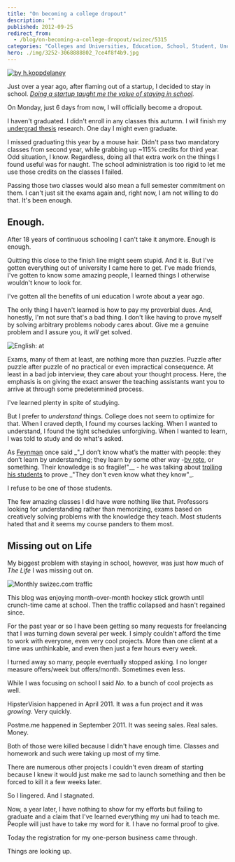 ```yaml
---
title: "On becoming a college dropout"
description: ""
published: 2012-09-25
redirect_from:
  - /blog/on-becoming-a-college-dropout/swizec/5315
categories: "Colleges and Universities, Education, School, Student, Uncategorized"
hero: ./img/3252-3068888802_7ce4f8f4b9.jpg
---
```


[![by h.koppdelaney](./img/3252-3068888802_7ce4f8f4b9.jpg "by h.koppdelaney")](http://www.flickr.com/photos/h-k-d/3068888802/sizes/m/in/photostream/)

Just over a year ago, after flaming out of a startup, I decided to stay in school. _[Doing a startup taught me the value of staying in school](https://swizec.com/blog/doing-a-startup-taught-me-the-value-of-staying-in-school/)._

On Monday, just 6 days from now, I will officially become a dropout.

I haven't graduated. I didn't enroll in any classes this autumn. I will finish my [undergrad thesis](http://swizec.github.com/Le-Thesis/) research. One day I might even graduate.

I missed graduating this year by a mouse hair. Didn't pass two mandatory classes from second year, while grabbing up ~115% credits for third year. Odd situation, I know. Regardless, doing all that extra work on the things I found useful was for naught. The school administration is too rigid to let me use those credits on the classes I failed.

Passing those two classes would also mean a full semester commitment on them. I can't just sit the exams again and, right now, I am not willing to do that. It's been enough.

## Enough.

After 18 years of continuous schooling I can't take it anymore. Enough is enough.

Quitting this close to the finish line might seem stupid. And it is. But I've gotten everything out of university I came here to get. I've made friends, I've gotten to know some amazing people, I learned things I otherwise wouldn't know to look for.

I've gotten all the benefits of uni education I wrote about a year ago.

The only thing I haven't learned is how to pay my proverbial dues. And, honestly, I'm not sure that's a bad thing. I don't like having to prove myself by solving arbitrary problems nobody cares about. Give me a genuine problem and I assure you, it _will_ get solved.

![English: at](https://upload.wikimedia.org/wikipedia/commons/thumb/5/50/Richard_Feynman_-_Fermilab.jpg/300px-Richard_Feynman_-_Fermilab.jpg "English: at")

Exams, many of them at least, are nothing more than puzzles. Puzzle after puzzle after puzzle of no practical or even impractical consequence. At least in a bad job interview, they care about your thought process. Here, the emphasis is on giving the exact answer the teaching assistants want you to arrive at through some predetermined process.

I've learned plenty in spite of studying.

But I prefer to _understand_ things. College does not seem to optimize for that. When I craved depth, I found my courses lacking. When I wanted to understand, I found the tight schedules unforgiving. When I wanted to learn, I was told to study and do what's asked.

As [Feynman](http://en.wikipedia.org/wiki/Richard_Feynman "Richard Feynman") once said _"\_I don’t know what’s the matter with people: they don’t learn by understanding; they learn by some other way -[by rote](http://en.wikipedia.org/wiki/Rote_learning "Rote learning"), or something. Their knowledge is so fragile!"\_\_ - he was talking about [trolling his students](http://philogb.github.com/notes/learning-by-understanding/) to prove _"They don't even know what they know"\_.

I refuse to be one of those students.

The few amazing classes I did have were nothing like that. Professors looking for understanding rather than memorizing, exams based on creatively solving problems with the knowledge they teach. Most students hated that and it seems my course panders to them most.

## Missing out on Life

My biggest problem with staying in school, however, was just how much of _The Life_ I was missing out on.

![Monthly swizec.com traffic](https://swizec.com/wp-content/uploads/2012/09/Screen-Shot-2012-09-25-at-12.43.58-PM.png "Monthly swizec.com traffic")

This blog was enjoying month-over-month hockey stick growth until crunch-time came at school. Then the traffic collapsed and hasn't regained since.

For the past year or so I have been getting so many requests for freelancing that I was turning down several per week. I simply couldn't afford the time to work with everyone, even very cool projects. More than one client at a time was unthinkable, and even then just a few hours every week.

I turned away so many, people eventually stopped asking. I no longer measure offers/week but offers/month. Sometimes even less.

While I was focusing on school I said _No._ to a bunch of cool projects as well.

HipsterVision happened in April 2011. It was a fun project and it was _growing._ Very quickly.

Postme.me happened in September 2011. It was seeing sales. Real sales. Money.

Both of those were killed because I didn't have enough time. Classes and homework and such were taking up most of my time.

There are numerous other projects I couldn't even dream of starting because I knew it would just make me sad to launch something and then be forced to kill it a few weeks later.

So I lingered. And I stagnated.

Now, a year later, I have nothing to show for my efforts but failing to graduate and a claim that I've learned everything my uni had to teach me. People will just have to take my word for it. I have no formal proof to give.

Today the registration for my one-person business came through.

Things are looking up.

